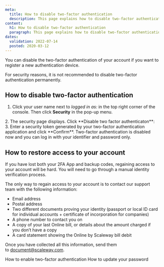 ```yaml
---
meta:
  title: How to disable two-factor authentication
  description: This page explains how to disable two-factor authentication.
content:
  h1: How to disable two-factor authentication
  paragraph: This page explains how to disable two-factor authentication.
dates:
  validation: 2022-07-14
  posted: 2020-03-12
---
```


You can disable the two-factor authentication of your account if you want to register a new authentication device. 

<Message type="important">
For security reasons, it is not recommended to disable two-factor authentication permanently.
</Message>

## How to disable two-factor authentication

1. Click your user name next to _logged in as:_ in the top right corner of the console. Then click **Security** in the pop-up menu.
  <Lightbox src="scaleway-dedibox-console-security-menu.webp" alt="" />
2. The security page displays. Click **Disable two factor authenticaton**:
  <Lightbox src="scaleway_disable_gauth.webp" alt="" />
3. Enter a security token generated by your two-factor authentication application and click **Confirm**.
Two-factor authentication is disabled now and you can log in with your identifier and password only. 

## How to restore access to your account

If you have lost both your 2FA App and backup codes, regaining access to your account will be hard. 
You will need to go through a manual identity verification process.

The only way to regain access to your account is to contact our support team with the following information:
 
  * Email address
  * Postal address
  * Two different documents proving your identity (passport or local ID card for individual accounts + certificate of incorporation for companies)
  * A phone number to contact you on
  * A copy of your last Online bill, or details about the amount charged if you don’t have a copy
  * A card statement showing the Online by Scaleway bill debit


Once you have collected all this information, send them to [document@scaleway.com](mailto:document@scaleway.com).


<Navigation title="See Also">
  <PreviousButton to="/dedibox-console/my-account/how-to/enable-two-factor-authentication/">How to enable two-factor authentication</PreviousButton>
  <NextButton to="/dedibox-console/my-account/how-to/update-password/">How to update your password</NextButton>
</Navigation>
